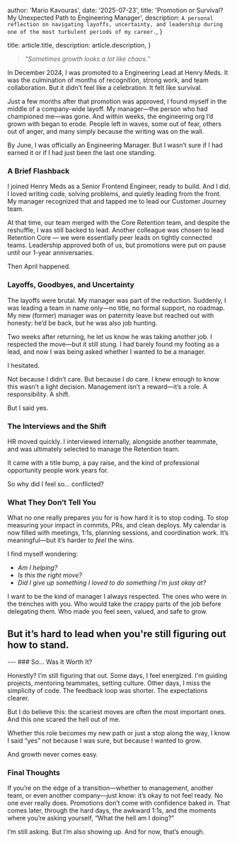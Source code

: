
  author: 'Mario Kavouras',
  date: '2025-07-23',
  title: 'Promotion or Survival? My Unexpected Path to Engineering Manager',
  description:
    `A personal reflection on navigating layoffs, uncertainty, and leadership during one of the most turbulent periods of my career.`,
}

  title: article.title,
  description: article.description,
}




> _“Sometimes growth looks a lot like chaos.”_

In December 2024, I was promoted to a Engineering Lead at Henry Meds. It was the culmination of months of recognition, strong work, and team collaboration. But it didn’t feel like a celebration. It felt like survival.

Just a few months after that promotion was approved, I found myself in the middle of a company-wide layoff. My manager—the person who had championed me—was gone. And within weeks, the engineering org I’d grown with began to erode. People left in waves, some out of fear, others out of anger, and many simply because the writing was on the wall. 

By June, I was officially an Engineering Manager. But I wasn’t sure if I had earned it or if I had just been the last one standing.

### A Brief Flashback

I joined Henry Meds as a Senior Frontend Engineer, ready to build. And I did. I loved writing code, solving problems, and quietly leading from the front. My manager recognized that and tapped me to lead our Customer Journey team. 

At that time, our team merged with the Core Retention team, and despite the reshuffle, I was still backed to lead. Another colleague was chosen to lead Retention Core — we were essentially peer leads on tightly connected teams. Leadership approved both of us, but promotions were put on pause until our 1-year anniversaries.

Then April happened.

### Layoffs, Goodbyes, and Uncertainty

The layoffs were brutal. My manager was part of the reduction. Suddenly, I was leading a team in name only—no title, no formal support, no roadmap. My new (former) manager was on paternity leave but reached out with honesty: he’d be back, but he was also job hunting.

Two weeks after returning, he let us know he was taking another job. I respected the move—but it still stung. I had barely found my footing as a lead, and now I was being asked whether I wanted to be a manager.

I hesitated.

Not because I didn’t care. But because I *do* care. I knew enough to know this wasn’t a light decision. Management isn’t a reward—it’s a role. A responsibility. A shift.

But I said yes.

### The Interviews and the Shift

HR moved quickly. I interviewed internally, alongside another teammate, and was ultimately selected to manage the Retention team.

It came with a title bump, a pay raise, and the kind of professional opportunity people work years for.

So why did I feel so... conflicted?

### What They Don’t Tell You

What no one really prepares you for is how hard it is to stop coding. To stop measuring your impact in commits, PRs, and clean deploys. My calendar is now filled with meetings, 1:1s, planning sessions, and coordination work. It’s meaningful—but it’s harder to *feel* the wins.

I find myself wondering: 
- _Am I helping?_
- _Is this the right move?_
- _Did I give up something I loved to do something I’m just okay at?_

I want to be the kind of manager I always respected. The ones who were in the trenches with you. Who would take the crappy parts of the job before delegating them. Who made you feel seen, valued, and safe to grow.

But it’s hard to lead when you're still figuring out how to stand.
---
<ArticleImage src="/images/photos/work.jpg" alt="busy workdesk" width={800} height={500} />
---
### So... Was It Worth It?

Honestly? I’m still figuring that out. Some days, I feel energized. I'm guiding projects, mentoring teammates, setting culture. Other days, I miss the simplicity of code. The feedback loop was shorter. The expectations clearer.

But I do believe this: the scariest moves are often the most important ones. And this one scared the hell out of me.

Whether this role becomes my new path or just a stop along the way, I know I said “yes” not because I was sure, but because I wanted to grow.

And growth never comes easy.

### Final Thoughts

If you’re on the edge of a transition—whether to management, another team, or even another company—just know: it’s okay to not feel ready. No one ever really does. Promotions don’t come with confidence baked in. That comes later, through the hard days, the awkward 1:1s, and the moments where you’re asking yourself, “What the hell am I doing?”

I’m still asking. But I’m also showing up. And for now, that’s enough.


